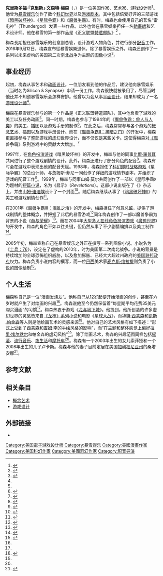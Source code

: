 {{noteTA|G1=Games}}
{{Infobox Person
| name        = 克里斯·梅森
| image       = Chris_Metzen_BlizzCon_2009.jpg
| caption     = 2007年[[暴雪嘉年华|暴雪嘉年华]]上的克里斯·梅森
| birth_date  = {{birth date and age|1974|11|22}}
| occupation  = [[作家|作家]]、[[艺术家|艺术家]]、[[游戏设计师|游戏设计师]]
| employer    = [[暴雪娱乐|暴雪娱乐]]（1994-2016）<br>领袖游戏<!-- Warchief Gaming -->（2018-）
| title       = 创意副总监
| website     = http://www.sonsofthestorm.com 
}}
'''克里斯多福·「克里斯」·文森特·梅森'''（'''{{lang-en|Christopher Vincent Metzen}}'''，{{bd|1974年|11月22日|catIdx=Metzen, Chris}}）是一位[[美国|美国]][[作家|作家]]、[[艺术家|艺术家]]、[[游戏设计师|游戏设计师]]<ref>{{en}}{{cite web|url=http://query.nytimes.com/gst/fullpage.html?res=9E06E5DC163AF933A25751C0A9639C8B63&sec=&spon=&pagewanted=3|title=The Game Is a Hit, But the Work Isn't Done|work=[[纽约时报|纽约时报]]|first=Seth|last=Schiesel|date=2005-02-10|accessdate=2008-09-12|archive-date=2016-08-08|archive-url=https://web.archive.org/web/20160808234708/http://query.nytimes.com/gst/fullpage.html?res=9E06E5DC163AF933A25751C0A9639C8B63&sec=&spon=&pagewanted=3|dead-url=no}}</ref>。他曾为[[暴雪娛樂|暴雪娱乐]]创作了数个[[架空世界|科幻世界]]以及[[游戏脚本|游戏剧本]]，其中包括倍受好评的三部游戏《[[暗黑破坏神_(游戏)|暗黑破坏神]]》、《[[星際爭霸系列|星际争霸]]》和《[[魔兽争霸系列|魔兽争霸]]》。有时，梅森也会使用自己的艺名“雷电神”（Thundergod）发表一些作品。此外也曾在暴雪娛樂担任一名[[動畫師|動畫師]]和艺术设计师。他在暴雪的第一部作品是《[[正义联盟特遣部队|正义联盟特遣部队]]》<ref name="vortex interview">{{en}}{{cite web |url=http://cecilvortex.com/swath/2008/04/21/an_interview_with_chris_metzen_part_one.html |title=An Interview with Chris Metzen |first=Cecil |last=Vortex |date=2008-04-21 |accessdate=2008-07-21 |deadurl=yes |archiveurl=https://web.archive.org/web/20080706140304/http://www.cecilvortex.com/swath/2008/04/21/an_interview_with_chris_metzen_part_one.html |archivedate=2008-07-06 }}</ref> 。

梅森長期担任暴雪娱乐的创意副总管，设计游戏人物角色，并进行部分[[配音員|配音]]工作。2016年9月12日，梅森宣布從暴雪娛樂退休。除了暴雪娱乐之外，梅森还创作了一系列以未来虚构的美国第二次[[南北战争|南北战争]]为主题的[[圖像小說|图像小说]]<ref name ="comic Blizzplanet">{{en}}{{cite web | url = http://about-creativity.com/2008/04/an-interview-with-chris-metzen-part-2.php | title = Chris Metzen To Publish His Own Comic Book | publisher = Blizzplanet | date = 2008-04-18 | accessdate = 2008-07-21 | archive-date = 2011-08-09 | archive-url = https://web.archive.org/web/20110809221854/http://about-creativity.com/2008/04/an-interview-with-chris-metzen-part-2.php | dead-url = no }}</ref>。

==事业经历==

起初，梅森从事艺术和[[動畫師|动画设计]]。一位朋友看到他的作品后，建议他向暴雪娱乐（当时名为Silicon & Synapse）申请一份工作。梅森很快就被录用了，尽管当时他还并不知道暴雪娱乐会怎样安排。他曾以为会从事[[平面设计|平面设计]]，结果却成为了一名[[游戏设计师|游戏设计师]]<ref name="vortex interview"/>。

梅森在暴雪娱乐参与的第一个作品是《正义联盟特遣部队》，其中他负责了游戏的美工以及任务动画<ref name="vortex interview"/>。同一时期，梅森也参与了1994年的《[[魔兽争霸：兽人与人类|魔兽争霸：兽人与人类]]》的美工、插图以及游戏手册的制作<ref>{{en}}{{cite web | url = http://www.allgame.com/cg/agg.dll?p=agg&sql=1:940~T3 | title = ''Warcraft: Orcs and Humans'' credits | publisher = [[Allgame|Allgame]] | accessdate = 2008-07-28 | archive-date = 2019-08-27 | archive-url = https://web.archive.org/web/20190827102826/http://www.allgame.com/splash.php }}</ref>。在此之后，梅森常常参与各个游戏的[[概念艺术|概念艺术]]、插图以及游戏手册设计。而在《[[魔兽争霸II：黑暗之门|魔兽争霸II：黑暗之门]]》的开发中，梅森更直接参与了整部游戏的虚幻世界设计，而不仅仅是某些关卡。这使得梅森对[[魔兽系列|《魔兽争霸》系列游戏]]中的贡献大大增加。<ref>{{en}}{{cite book | author = Underwood, Peter | chapter = ''Warcraft II: Tides of Darkness'' Credits | title = Warcraft II Battle.net Edition (manual)| publisher = 暴雪娱乐 | year = 1999 | page = 94}}</ref>

1997年，在[[電子角色扮演遊戲|角色扮演游戏]]《暗黑破坏神》的开发中，梅森与他的同事[[比尔·罗普耳|比爾·羅普耳]]共同进行了整个游戏剧情的设计。此外，梅森还进行了部分角色的配音<ref>{{en}}{{cite web | url = http://www.allgame.com/cg/agg.dll?p=agg&sql=1:774~T3 | title = ''Diablo'' credits | publisher = [[Allgame|Allgame]] | accessdate = 2008-07-28}}</ref>。梅森有时会在游戏中表现出他的配音天赋。1998年，梅森担任了[[科幻小说|科幻]][[即时战略游戏|即时战略游戏]]《星际争霸》的总设计师，与詹姆斯·菲尼一同创作了详细的游戏情节剧本，并组织了游戏的配音工作<ref>{{en}}{{cite book | chapter = Credits | author = Underwood, Peter| coauthors = Roper, Bill; Metzen, Chris; Vaughn, Jeffrey | title = StarCraft (manual)| publisher = 暴雪娱乐 |date = 1998-04-01 | page = 90}}</ref>。1999年，梅森与同事山姆·莫尔共同创作了一部以《星际争霸》为题材的[[短篇小说|短篇小说]]，名为《启示》（''Revelations''）。这部小说出版在了《{{link-en|Amazing Stories|Amazing Stories}}》杂志上，并由[[山姆·迪迪埃|山姆·迪迪埃]]设计了一个封面<ref name="Amazing Stories">{{en}}{{cite web| title = ''StarCraft'' is an Amazing Story| publisher = [[IGN|IGN]]| date = 1999-03-23| url = http://pc.ign.com/articles/067/067452p1.html| accessdate = 2008-08-26| archive-date = 2011-08-24| archive-url = https://www.webcitation.org/61AZMEjFc?url=http://pc.ign.com/articles/067/067452p1.html| dead-url = no}}</ref>。随后梅森继续从事了《[[暗黑破壞神II|暗黑破坏神II]]》的美工和游戏剧情创作<ref>{{en}}{{cite web | url = http://www.allgame.com/cg/agg.dll?p=agg&sql=1:11677~T3 | title = ''Diablo II'' credits | publisher = [[Allgame|Allgame]] | accessdate = 2008-07-28}}</ref>。

在2001年《[[魔兽争霸III：混乱之治|魔兽争霸III：混亂之治]]》的开发中，梅森担任了创意总监，提供了游戏剧情的整体概念，并把握了此后的暴雪游戏<ref>{{en}}{{cite book | chapter = Credits | title = Warcraft III: Reign of Chaos (manual) | publisher = 暴雪娱乐 | year = 2003 | page = 90}}</ref>同年梅森创作了一部以魔兽争霸为背景的小说《[[魔兽争霸：血与荣耀|血与荣耀]]》<ref>{{cite web | url = http://www.simonsays.com/content/book.cfm?tab=31&pid=479860&er=9780743418973 | title = ''Warcraft: Of Blood and Honor'' (eBook) | publisher = Simon & Schuster | accessdate = 2008-07-28 | archive-date = 2008-12-25 | archive-url = https://web.archive.org/web/20081225231719/http://www.simonsays.com/content/book.cfm?tab=31&pid=479860&er=9780743418973 | dead-url = no }}</ref>。而在2004年[[MMORPG|大型多人在线角色扮演游戏]]《[[魔兽世界|魔兽世界]]》的开发中，梅森的角色不如以往关键，但仍然从事了不少剧情编排以及美工制作<ref>{{en}}{{cite web | url = http://www.allgame.com/cg/agg.dll?p=agg&sql=1:36669~T3 | title = ''World of Warcraft'' credits | publisher = [[Allgame|Allgame]] | accessdate = 2008-07-28}}</ref>。

2005年初，梅森宣称自己在暴雪娱乐之外正在撰写一系列图像小说。小说名为《[[士兵：76|士兵：76]]》，设定在了虚构的2010年，时为美国第二次南北战争。小说的背景是持续增加的全球恐怖组织威胁，以及愈加膨胀、已经大大超过州政府的[[美国联邦政府|美国联邦政府]]权力。梅森负责小说内容的撰写，而一位[[巴西|巴西]]美术家[[麦克斯·维拉提|麦克斯·维拉提]]则负责了小说的图像绘制<ref name="S76 preview">{{en}}{{cite web | url = http://www.sonsofthestorm.com/report_soldier76.html | publisher = Sons of the Storm | title = Battle Reports: ''Soldier: 76'' | first = Chris | last = Metzen | date = 2005-02-15 | accessdate = 2008-07-22 | archive-date = 2020-11-08 | archive-url = https://web.archive.org/web/20201108100038/http://www.sonsofthestorm.com/report_soldier76.html | dead-url = no }}</ref>。

==个人生活==

梅森称自己是一位“[[漫画|漫画]][[爱好者|发烧友]]”。他称自己从12岁起便开始漫画的创作，甚至在六岁时就产生了对绘画的兴趣<ref name="vortex interview"/>。梅森说他至今仍然保留着“每星期平均花费35美元购买漫画”的习惯<ref name="SotS profile"/>。梅森热衷于游戏《[[龙与地下城|龙与地下城]]》。他提到，他所创造的许多虚幻世界的灵感皆来自[[龙枪系列小说|《龙枪》系列小说]]和电影《[[星球大战|星球大战]]》，而[[华特·西蒙森|华特·西蒙森]]和[[凯斯·帕金森|凯斯·帕金森]]等人则是他绘画艺术的灵感来源<ref name="SotS profile">{{en}}{{cite web | url = http://www.sonsofthestorm.com/profile_metzen.html | title = Artist profile: Chris Metzen | publisher = Sons of the Storm | accessdate = 2008-07-21 | archive-date = 2018-07-22 | archive-url = https://web.archive.org/web/20180722003901/http://sonsofthestorm.com/profile_metzen.html | dead-url = no }}</ref>。他对自己的艺术风格有如下描述：“形式上受到了西蒙森和[[吉姆·李|吉姆·李]]的手绘风格的影响”，而“在主题和整体感觉上偏好[[拉里·埃尔默尔|拉里·埃尔默尔]]和帕金森的虚幻风格”<ref name="SotS profile"/>。除了绘画艺术，梅森的兴趣范围同样包括[[摇滚|摇滚]]、[[流行音乐|流行音乐]]、[[夜生活|夜生活]]和[[摩托车|摩托车]]<ref name="SotS profile"/>。梅森有一个2003年出生的女儿索菲娅和一个2008年出生的儿子卢卡斯。梅森与他的妻子目前定居在美国[[加利福尼亚州|加利福尼亚州]]的桑塔安娜<ref name="GFW interview">{{en}}{{cite web | url = http://www.1up.com/do/feature?pager.offset=0&cId=3160168 | title = Interview with Chris Metzen | work = [[Games_for_Windows|Games for Windows]]官方杂志 | publisher = [[1UP.com|1UP.com]] | date = 2007-06-12 | accessdate = 2008-07-21 | deadurl = yes | archiveurl = https://archive.is/20121206002250/http://www.1up.com/do/feature?pager.offset=0&cId=3160168 | archivedate = 2012-12-06 }}</ref>。

==参考文献==
{{reflist}}

==相关条目==
* [[概念艺术|概念艺术]]
* [[游戏设计|游戏设计]]

==外部链接==
*{{imdb name|1068321|Chris Metzen}}

{{暴雪娱乐}}

{{Authority control}}
{{DEFAULTSORT:Metzen, Chris}}
[[Category:美国電子游戏设计师|Category:美国電子游戏设计师]]
[[Category:暴雪娱乐|Category:暴雪娱乐]]
[[Category:美國漫畫作家|Category:美國漫畫作家]]
[[Category:美国科幻作家|Category:美国科幻作家]]
[[Category:美國奇幻作家|Category:美國奇幻作家]]
[[Category:配音导演|Category:配音导演]]